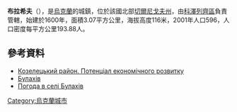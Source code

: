 {{coord|50|52|23|N|30|57|49|E|scale:100000|display=title}}

'''布拉希夫'''（{{lang-uk|Булахів}}），是[[烏克蘭|烏克蘭]]的城鎮，位於該國北部[[切爾尼戈夫州|切爾尼戈夫州]]，由[[科澤列齊區|科澤列齊區]]負責管轄，始建於1600年，面積3.07平方公里，海拔高度116米，2001年人口596，人口密度每平方公里193.88人。

==參考資料==
*[http://cg.gov.ua/web_docs/1/2014/03/docs/KOZELETS.PDF Козелецький район. Потенціал економічного розвитку] {{Wayback|url=http://cg.gov.ua/web_docs/1/2014/03/docs/KOZELETS.PDF |date=20151222113731 }}
*[http://w1.c1.rada.gov.ua/pls/z7502/A005?rdat1=22.03.2014&rf7571=40066 Булахів]{{dead link|date=2017年12月 |bot=InternetArchiveBot |fix-attempted=yes }}
* [http://weather.in.ua/ua/chernigovskaja/2293 Погода в селі Булахів] {{Wayback|url=http://weather.in.ua/ua/chernigovskaja/2293 |date=20111220110740 }}

{{Ukraine-geo-stub}}
[[Category:烏克蘭城市|Category:烏克蘭城市]]